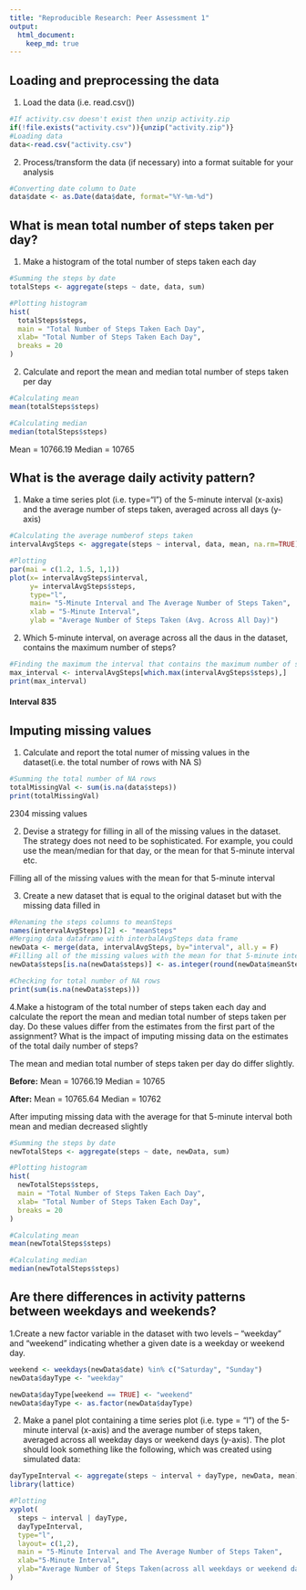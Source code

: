 ```yaml
---
title: "Reproducible Research: Peer Assessment 1"
output: 
  html_document:
    keep_md: true
---
```



## Loading and preprocessing the data
1. Load the data (i.e. read.csv())
```r
#If activity.csv doesn't exist then unzip activity.zip 
if(!file.exists("activity.csv")){unzip("activity.zip")}
#Loading data
data<-read.csv("activity.csv")
```
2. Process/transform the data (if necessary) into a format suitable for your analysis
```r
#Converting date column to Date
data$date <- as.Date(data$date, format="%Y-%m-%d")
```
## What is mean total number of steps taken per day?
1. Make a histogram of the total number of steps taken each day
```r
#Summing the steps by date
totalSteps <- aggregate(steps ~ date, data, sum)

#Plotting histogram
hist(
  totalSteps$steps, 
  main = "Total Number of Steps Taken Each Day", 
  xlab= "Total Number of Steps Taken Each Day", 
  breaks = 20
)
```

2. Calculate and report the mean and median total number of steps taken per day
```r
#Calculating mean
mean(totalSteps$steps)

#Calculating median
median(totalSteps$steps)
```
Mean = 10766.19
Median = 10765

## What is the average daily activity pattern?
1. Make a time series plot (i.e. type="l") of the 5-minute interval (x-axis) and the average number of steps taken, averaged across all days (y-axis) 
```r
#Calculating the average numberof steps taken 
intervalAvgSteps <- aggregate(steps ~ interval, data, mean, na.rm=TRUE)

#Plotting 
par(mai = c(1.2, 1.5, 1,1))
plot(x= intervalAvgSteps$interval,
     y= intervalAvgSteps$steps,
     type="l",
     main= "5-Minute Interval and The Average Number of Steps Taken",
     xlab = "5-Minute Interval",
     ylab = "Average Number of Steps Taken (Avg. Across All Day)")
```

2. Which 5-minute interval, on average across all the daus in the dataset, contains the maximum number of steps?
```r
#Finding the maximum the interval that contains the maximum number of steps
max_interval <- intervalAvgSteps[which.max(intervalAvgSteps$steps),]
print(max_interval)
```
#### Interval 835 

## Imputing missing values
1. Calculate and report the total numer of missing values in the dataset(i.e. the total number of rows with NA S)
```r
#Summing the total number of NA rows
totalMissingVal <- sum(is.na(data$steps))
print(totalMissingVal)
```
2304 missing values

2. Devise a strategy for filling in all of the missing values in the dataset. The strategy does not need to be sophisticated. For example, you could use the mean/median for that day, or the mean for that 5-minute interval etc.

Filling all of the missing values with the mean for that 5-minute interval

3. Create a new dataset that is equal to the original dataset but with the missing data filled in
```r
#Renaming the steps columns to meanSteps
names(intervalAvgSteps)[2] <- "meanSteps"
#Merging data dataframe with interbalAvgSteps data frame
newData <- merge(data, intervalAvgSteps, by="interval", all.y = F)
#Filling all of the missing values with the mean for that 5-minute interval
newData$steps[is.na(newData$steps)] <- as.integer(round(newData$meanSteps[is.na(newData$steps)]))

#Checking for total number of NA rows
print(sum(is.na(newData$steps)))
```

4.Make a histogram of the total number of steps taken each day and calculate the report the mean and median total number of steps taken per day. Do these values differ from the estimates from the first part of the assignment? What is the impact of imputing missing data on the estimates of the total daily number of steps?

The mean and median total number of steps taken per day do differ slightly.

**Before:**
Mean = 10766.19
Median = 10765

**After:**
Mean = 10765.64
Median = 10762

After imputing missing data with the average for that 5-minute interval both mean and median decreased slightly


```r
#Summing the steps by date
newTotalSteps <- aggregate(steps ~ date, newData, sum)

#Plotting histogram
hist(
  newTotalSteps$steps, 
  main = "Total Number of Steps Taken Each Day", 
  xlab= "Total Number of Steps Taken Each Day", 
  breaks = 20
)

#Calculating mean
mean(newTotalSteps$steps)

#Calculating median
median(newTotalSteps$steps)
```
## Are there differences in activity patterns between weekdays and weekends?
1.Create a new factor variable in the dataset with two levels -- "weekday" and "weekend" indicating whether a given date is a weekday or weekend day.
```r
weekend <- weekdays(newData$date) %in% c("Saturday", "Sunday")
newData$dayType <- "weekday"

newData$dayType[weekend == TRUE] <- "weekend"
newData$dayType <- as.factor(newData$dayType)
```

2. Make a panel plot containing a time series plot (i.e. type = "l") of the 5-minute interval (x-axis) and the average number of steps taken, averaged across all weekday days or weekend days (y-axis). The plot should look something like the following, which was created using simulated data:
```r
dayTypeInterval <- aggregate(steps ~ interval + dayType, newData, mean)
library(lattice)

#Plotting 
xyplot(
  steps ~ interval | dayType,
  dayTypeInterval,
  type="l",
  layout= c(1,2),
  main = "5-Minute Interval and The Average Number of Steps Taken",
  xlab="5-Minute Interval",
  ylab="Average Number of Steps Taken(across all weekdays or weekend days)"
)

```
